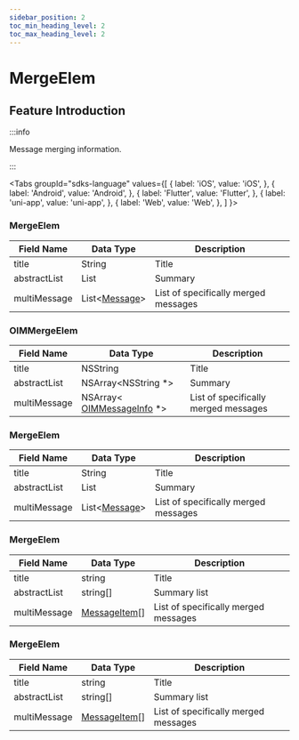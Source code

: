 ```yaml
---
sidebar_position: 2
toc_min_heading_level: 2
toc_max_heading_level: 2
---
```


# MergeElem

## Feature Introduction

:::info

Message merging information.

:::

<Tabs
groupId="sdks-language"
values={[
{ label: 'iOS', value: 'iOS', },
{ label: 'Android', value: 'Android', },
{ label: 'Flutter', value: 'Flutter', },
{ label: 'uni-app', value: 'uni-app', },
{ label: 'Web', value: 'Web', },
]
}>

<TabItem value="Flutter">

### MergeElem

| Field Name   | Data Type                                              | Description                        |
| ------------ | -------------------------------------------------------| ---------------------------------- |
| title        | String                                                  | Title                              |
| abstractList | List<String>                                            | Summary                            |
| multiMessage | List<[Message](/class/message/messageInfo.mdx)>        | List of specifically merged messages |

</TabItem>

<TabItem value="iOS">

### OIMMergeElem

| Field Name   | Data Type                                                          | Description                        |
| ------------ | ------------------------------------------------------------------- | ---------------------------------- |
| title        | NSString                                                           | Title                              |
| abstractList | NSArray<NSString *>                                                 | Summary                            |
| multiMessage | NSArray< [OIMMessageInfo](/class/message/messageInfo.mdx) *>        | List of specifically merged messages |

</TabItem>

<TabItem value="Android">

### MergeElem

| Field Name   | Data Type                                              | Description                        |
| ------------ | -------------------------------------------------------| ---------------------------------- |
| title        | String                                                  | Title                              |
| abstractList | List<String>                                            | Summary                            |
| multiMessage | List<[Message](/class/message/messageInfo.mdx)>        | List of specifically merged messages |

</TabItem>

<TabItem value="Web">

### MergeElem

| Field Name   | Data Type                                              | Description                        |
| ------------ | -------------------------------------------------------| ---------------------------------- |
| title        | string                                                  | Title                              |
| abstractList | string[]                                                | Summary list                       |
| multiMessage | [MessageItem](/class/message/messageInfo.mdx)[]        | List of specifically merged messages |

</TabItem>

<TabItem value="uni-app">

### MergeElem

| Field Name   | Data Type                                              | Description                        |
| ------------ | -------------------------------------------------------| ---------------------------------- |
| title        | string                                                  | Title                              |
| abstractList | string[]                                                | Summary list                       |
| multiMessage | [MessageItem](/class/message/messageInfo.mdx)[]        | List of specifically merged messages |

</TabItem>

</Tabs>